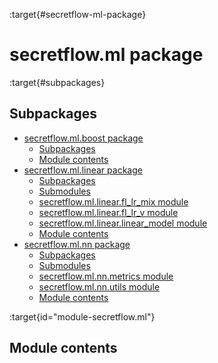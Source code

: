 :target{#secretflow-ml-package}

# secretflow\.ml package

:target{#subpackages}

## Subpackages

<TableOfContents>


  - [secretflow.ml.boost package](secretflow.ml.ml.boost.mdx)
    - [Subpackages](secretflow.ml.ml.boost.mdx#subpackages)
    - [Module contents](secretflow.ml.ml.boost.mdx#module-secretflow.ml.boost)
  - [secretflow.ml.linear package](secretflow.ml.ml.linear.mdx)
    - [Subpackages](secretflow.ml.ml.linear.mdx#subpackages)
    - [Submodules](secretflow.ml.ml.linear.mdx#submodules)
    - [secretflow.ml.linear.fl\_lr\_mix module](secretflow.ml.ml.linear.mdx#module-secretflow.ml.linear.fl_lr_mix)
    - [secretflow.ml.linear.fl\_lr\_v module](secretflow.ml.ml.linear.mdx#module-secretflow.ml.linear.fl_lr_v)
    - [secretflow.ml.linear.linear\_model module](secretflow.ml.ml.linear.mdx#module-secretflow.ml.linear.linear_model)
    - [Module contents](secretflow.ml.ml.linear.mdx#module-secretflow.ml.linear)
  - [secretflow.ml.nn package](secretflow.ml.ml.nn.mdx)
    - [Subpackages](secretflow.ml.ml.nn.mdx#subpackages)
    - [Submodules](secretflow.ml.ml.nn.mdx#submodules)
    - [secretflow.ml.nn.metrics module](secretflow.ml.ml.nn.mdx#module-secretflow.ml.nn.metrics)
    - [secretflow.ml.nn.utils module](secretflow.ml.ml.nn.mdx#module-secretflow.ml.nn.utils)
    - [Module contents](secretflow.ml.ml.nn.mdx#module-secretflow.ml.nn)
</TableOfContents>

:target{id="module-secretflow.ml"}

## Module contents
